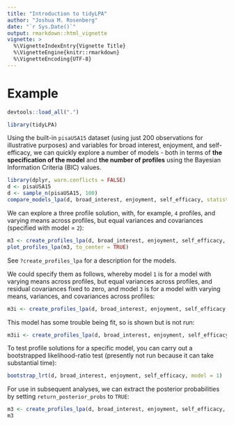 ```yaml
---
title: "Introduction to tidyLPA"
author: "Joshua M. Rosenberg"
date: "`r Sys.Date()`"
output: rmarkdown::html_vignette
vignette: >
  %\VignetteIndexEntry{Vignette Title}
  %\VignetteEngine{knitr::rmarkdown}
  %\VignetteEncoding{UTF-8}
---
```


# Example

```r
devtools::load_all(".")
```

```r
library(tidyLPA)
```

Using the built-in `pisaUSA15` dataset (using just 200 observations for illustrative purposes) and variables for broad interest, enjoyment, and self-efficacy, we can quickly explore a number of models - both in terms of **the specification of the model** and **the number of profiles** using the  Bayesian Information Criteria (BIC) values.

```r
library(dplyr, warn.conflicts = FALSE)
d <- pisaUSA15
d <- sample_n(pisaUSA15, 100)
compare_models_lpa(d, broad_interest, enjoyment, self_efficacy, statistic = "BIC")
```

We can explore a three profile solution, with, for example, `4` profiles, and varying means across profiles, but equal variances and covariances (specified with model = `2`):

```r
m3 <- create_profiles_lpa(d, broad_interest, enjoyment, self_efficacy, n_profiles = 4, model = 2)
plot_profiles_lpa(m3, to_center = TRUE)

```

See `?create_profiles_lpa` for a description for the models.

We could specify them as follows, whereby model `1` is for a model with varying means across profiles, but equal variances across profiles, and residual covariances fixed to zero, and model `3` is for a model with varying means, variances, and covariances across profiles:

```r
m3i <- create_profiles_lpa(d, broad_interest, enjoyment, self_efficacy, n_profiles = 3, model = 1)
```

This model has some trouble being fit, so is shown but is not run:

```r
m3ii <- create_profiles_lpa(d, broad_interest, enjoyment, self_efficacy, n_profiles = 3, model = 3)
```

To test profile solutions for a specific model, you can carry out a bootstrapped likelihood-ratio test (presently not run because it can take substantial time):

```r
bootstrap_lrt(d, broad_interest, enjoyment, self_efficacy, model = 1)
```

For use in subsequent analyses, we can extract the posterior probabilities by setting `return_posterior_probs` to `TRUE`:

```r
m3 <- create_profiles_lpa(d, broad_interest, enjoyment, self_efficacy, n_profiles = 3, model = 2, return_posterior_probs = TRUE)
m3
```
